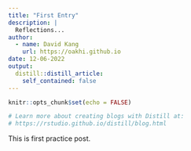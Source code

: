 ```yaml
---
title: "First Entry"
description: |
  Reflections...
author:
  - name: David Kang
    url: https://oakhi.github.io
date: 12-06-2022
output:
  distill::distill_article:
    self_contained: false
---
```


```r
knitr::opts_chunk$set(echo = FALSE)

# Learn more about creating blogs with Distill at:
# https://rstudio.github.io/distill/blog.html

```

This is first practice post.


